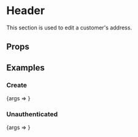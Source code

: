


<Meta title="Sections/AccountAddress" component={AccountAddress} />

# Header

This section is used to edit a customer's address.

## Props

<ArgsTable of={AccountAddress} />

## Examples

### Create

<Preview>
  <Story name="Create" decorators={[getCustomerDecorator('john@example.com')]}>
    {args => <AccountAddress {...args} />}
  </Story>
</Preview>

### Unauthenticated

<Preview>
  <Story name="Unauthenticated" decorators={[getCustomerDecorator()]}>
    {args => <AccountAddress {...args} />}
  </Story>
</Preview>
